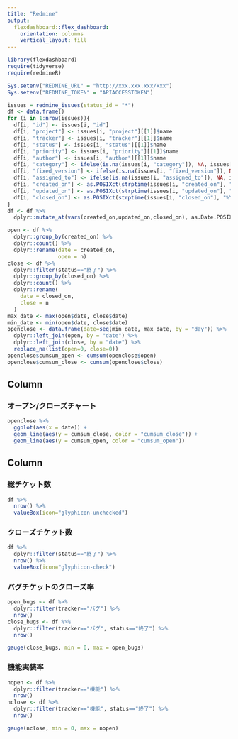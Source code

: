 ```yaml
---
title: "Redmine"
output: 
  flexdashboard::flex_dashboard:
    orientation: columns
    vertical_layout: fill
---
```


```r
library(flexdashboard)
require(tidyverse)
require(redmineR)
```

```r
Sys.setenv("REDMINE_URL" = "http://xxx.xxx.xxx/xxx")
Sys.setenv("REDMINE_TOKEN" = "APIACCESSTOKEN")
```
```r
issues = redmine_issues(status_id = "*")
df <- data.frame()
for (i in 1:nrow(issues)){
  df[i, "id"] <- issues[i, "id"]
  df[i, "project"] <- issues[i, "project"][[1]]$name
  df[i, "tracker"] <- issues[i, "tracker"][[1]]$name
  df[i, "status"] <- issues[i, "status"][[1]]$name
  df[i, "priority"] <- issues[i, "priority"][[1]]$name
  df[i, "author"] <- issues[i, "author"][[1]]$name
  df[i, "category"] <- ifelse(is.na(issues[i, "category"]), NA, issues[i, "category"][[1]]$name)
  df[i, "fixed_version"] <- ifelse(is.na(issues[i, "fixed_version"]), NA, issues[i, "fixed_version"][[1]]$name)
  df[i, "assigned_to"] <- ifelse(is.na(issues[i, "assigned_to"]), NA, issues[i, "assigned_to"][[1]]$name)
  df[i, "created_on"] <- as.POSIXct(strptime(issues[i, "created_on"], "%Y-%m-%dT%H:%M:%S", tz="UCT"))
  df[i, "updated_on"] <- as.POSIXct(strptime(issues[i, "updated_on"], "%Y-%m-%dT%H:%M:%S", tz="UCT"))
  df[i, "closed_on"] <- as.POSIXct(strptime(issues[i, "closed_on"], "%Y-%m-%dT%H:%M:%S", tz="UCT"))
}
df <- df %>% 
  dplyr::mutate_at(vars(created_on,updated_on,closed_on), as.Date.POSIXct)
```

```r
open <- df %>% 
  dplyr::group_by(created_on) %>% 
  dplyr::count() %>% 
  dplyr::rename(date = created_on,
                open = n)
close <- df %>% 
  dplyr::filter(status=="終了") %>% 
  dplyr::group_by(closed_on) %>% 
  dplyr::count() %>% 
  dplyr::rename(
    date = closed_on,
    close = n
  )
max_date <- max(open$date, close$date)
min_date <- min(open$date, close$date)
openclose <- data.frame(date=seq(min_date, max_date, by = "day")) %>% 
  dplyr::left_join(open, by = "date") %>%
  dplyr::left_join(close, by = "date") %>% 
  replace_na(list(open=0, close=0))
openclose$cumsum_open <- cumsum(openclose$open)
openclose$cumsum_close <- cumsum(openclose$close)
```

Column {data-width=650}
-----------------------------------------------------------------------

### オープン/クローズチャート

```r
openclose %>% 
  ggplot(aes(x = date)) +
  geom_line(aes(y = cumsum_close, color = "cumsum_close")) +
  geom_line(aes(y = cumsum_open, color = "cumsum_open"))
```

Column {data-width=350}
-----------------------------------------------------------------------

### 総チケット数

```r
df %>% 
  nrow() %>% 
  valueBox(icon="glyphicon-unchecked")
```

### クローズチケット数

```r
df %>% 
  dplyr::filter(status=="終了") %>% 
  nrow() %>% 
  valueBox(icon="glyphicon-check")
```

### バグチケットのクローズ率

```r
open_bugs <- df %>% 
  dplyr::filter(tracker=="バグ") %>% 
  nrow()
close_bugs <- df %>% 
  dplyr::filter(tracker=="バグ", status=="終了") %>% 
  nrow()

gauge(close_bugs, min = 0, max = open_bugs)
```

### 機能実装率

```r
nopen <- df %>% 
  dplyr::filter(tracker=="機能") %>% 
  nrow()
nclose <- df %>% 
  dplyr::filter(tracker=="機能", status=="終了") %>% 
  nrow()

gauge(nclose, min = 0, max = nopen)
```
